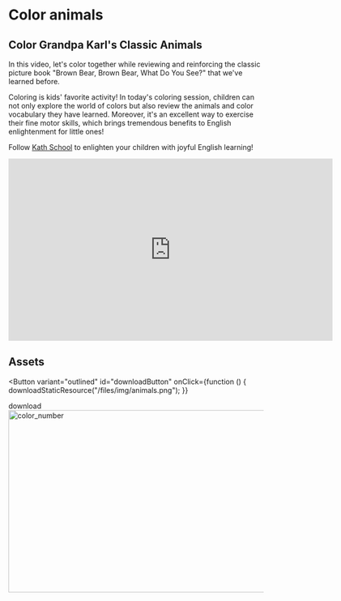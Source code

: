 

# Color animals

## Color Grandpa Karl's Classic Animals

In this video, let's color together while reviewing and reinforcing the classic picture book "Brown Bear, Brown Bear, What Do You See?" that we've learned before.

Coloring is kids' favorite activity! In today's coloring session, children can not only explore the world of colors but also review the animals and color vocabulary they have learned. Moreover, it's an excellent way to exercise their fine motor skills, which brings tremendous benefits to English enlightenment for little ones!

Follow [Kath School](https://space.bilibili.com/20797715) to enlighten your children with joyful English learning!

<iframe
  src="https://player.bilibili.com/player.html?bvid=BV1Dk4y1E7Ve&cid=1&page=1"
  scrolling="no"
  border="0"
  frameborder="no"
  framespacing="0"
  allowfullscreen="true"
  width="640"
  height="360"
></iframe>

## Assets

<Button
  variant="outlined"
  id="downloadButton"
  onClick={function () {
    downloadStaticResource("/files/img/animals.png");
  }}
>
  download
</Button>
<br />
<img
  src="/files/img/animals.png"
  alt="color_number"
  width="640"
  height="360"
/>
